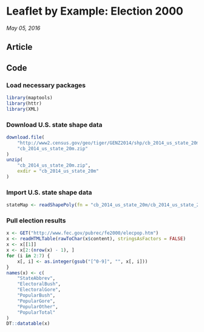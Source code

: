 # Leaflet by Example: Election 2000 {.tabset}

*May 05, 2016*

## Article



## Code

### Load necessary packages

```r
library(maptools)
library(httr)
library(XML)
```

### Download U.S. state shape data

```r
download.file(
    "http://www2.census.gov/geo/tiger/GENZ2014/shp/cb_2014_us_state_20m.zip",
    "cb_2014_us_state_20m.zip"
)
unzip(
    "cb_2014_us_state_20m.zip",
    exdir = "cb_2014_us_state_20m"
)
```

### Import U.S. state shape data

```r
stateMap <- readShapePoly(fn = "cb_2014_us_state_20m/cb_2014_us_state_20m")
```

### Pull election results

```r
x <- GET("http://www.fec.gov/pubrec/fe2000/elecpop.htm")
x <- readHTMLTable(rawToChar(x$content), stringsAsFactors = FALSE)
x <- x[[1]]
x <- x[2:(nrow(x) - 1), ]
for (i in 2:7) {
    x[, i] <- as.integer(gsub("[^0-9]", "", x[, i]))
}
names(x) <- c(
    "StateAbbrev",
    "ElectoralBush",
    "ElectoralGore",
    "PopularBush",
    "PopularGore",
    "PopularOther",
    "PopularTotal"
)
DT::datatable(x)
```
